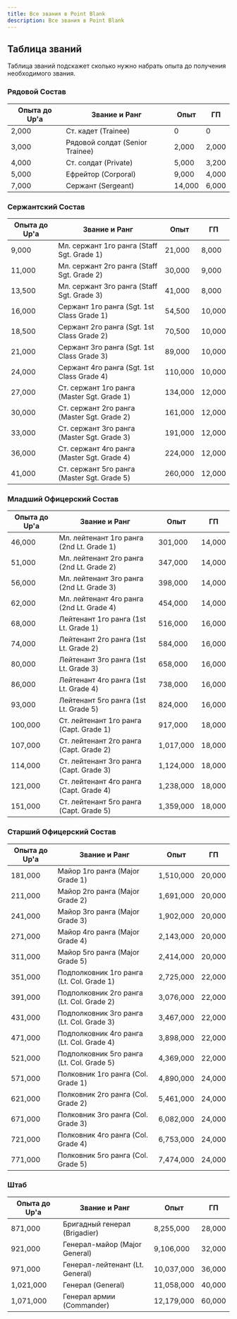 ```yaml
---
title: Все звания в Point Blank
description: Все звания в Point Blank
---
```


## Таблица званий

Таблица званий подскажет сколько нужно набрать опыта до получения необходимого звания.

### Рядовой Состав

| Опыта до Up'а | Звание и Ранг            | Опыт   | ГП   |
|---------------|--------------------------|--------|------|
| 2,000         | Ст. кадет (Trainee)       | 0      | 0    |
| 3,000         | Рядовой солдат (Senior Trainee) | 2,000  | 2,000 |
| 4,000         | Ст. солдат (Private)      | 5,000  | 3,200 |
| 5,000         | Ефрейтор (Corporal)       | 9,000  | 4,000 |
| 7,000         | Сержант (Sergeant)        | 14,000 | 6,000 |

### Сержантский Состав

| Опыта до Up'а | Звание и Ранг                                        | Опыт    | ГП     |
|---------------|------------------------------------------------------|---------|--------|
| 9,000         | Мл. сержант 1го ранга (Staff Sgt. Grade 1)           | 21,000  | 8,000  |
| 11,000        | Мл. сержант 2го ранга (Staff Sgt. Grade 2)           | 30,000  | 9,000  |
| 13,500        | Мл. сержант 3го ранга (Staff Sgt. Grade 3)           | 41,000  | 8,000  |
| 16,000        | Сержант 1го ранга (Sgt. 1st Class Grade 1)           | 54,500  | 10,000 |
| 18,500        | Сержант 2го ранга (Sgt. 1st Class Grade 2)           | 70,500  | 10,000 |
| 21,000        | Сержант 3го ранга (Sgt. 1st Class Grade 3)           | 89,000  | 10,000 |
| 24,000        | Сержант 4го ранга (Sgt. 1st Class Grade 4)           | 110,000 | 10,000 |
| 27,000        | Ст. сержант 1го ранга (Master Sgt. Grade 1)          | 134,000 | 12,000 |
| 30,000        | Ст. сержант 2го ранга (Master Sgt. Grade 2)          | 161,000 | 12,000 |
| 33,000        | Ст. сержант 3го ранга (Master Sgt. Grade 3)          | 191,000 | 12,000 |
| 36,000        | Ст. сержант 4го ранга (Master Sgt. Grade 4)          | 224,000 | 12,000 |
| 41,000        | Ст. сержант 5го ранга (Master Sgt. Grade 5)          | 260,000 | 12,000 |

### Младший Офицерский Состав

| Опыта до Up'а | Звание и Ранг                                        | Опыт      | ГП     |
|---------------|------------------------------------------------------|-----------|--------|
| 46,000        | Мл. лейтенант 1го ранга (2nd Lt. Grade 1)            | 301,000   | 14,000 |
| 51,000        | Мл. лейтенант 2го ранга (2nd Lt. Grade 2)            | 347,000   | 14,000 |
| 56,000        | Мл. лейтенант 3го ранга (2nd Lt. Grade 3)            | 398,000   | 14,000 |
| 62,000        | Мл. лейтенант 4го ранга (2nd Lt. Grade 4)            | 454,000   | 14,000 |
| 68,000        | Лейтенант 1го ранга (1st Lt. Grade 1)                | 516,000   | 16,000 |
| 74,000        | Лейтенант 2го ранга (1st Lt. Grade 2)                | 584,000   | 16,000 |
| 80,000        | Лейтенант 3го ранга (1st Lt. Grade 3)                | 658,000   | 16,000 |
| 86,000        | Лейтенант 4го ранга (1st Lt. Grade 4)                | 738,000   | 16,000 |
| 93,000        | Лейтенант 5го ранга (1st Lt. Grade 5)                | 824,000   | 16,000 |
| 100,000       | Ст. лейтенант 1го ранга (Capt. Grade 1)              | 917,000   | 18,000 |
| 107,000       | Ст. лейтенант 2го ранга (Capt. Grade 2)              | 1,017,000 | 18,000 |
| 114,000       | Ст. лейтенант 3го ранга (Capt. Grade 3)              | 1,124,000 | 18,000 |
| 121,000       | Ст. лейтенант 4го ранга (Capt. Grade 4)              | 1,238,000 | 18,000 |
| 151,000       | Ст. лейтенант 5го ранга (Capt. Grade 5)              | 1,359,000 | 18,000 |


### Старший Офицерский Состав

| Опыта до Up'а | Звание и Ранг                                        | Опыт      | ГП     |
|---------------|------------------------------------------------------|-----------|--------|
| 181,000       | Майор 1го ранга (Major Grade 1)                      | 1,510,000 | 20,000 |
| 211,000       | Майор 2го ранга (Major Grade 2)                      | 1,691,000 | 20,000 |
| 241,000       | Майор 3го ранга (Major Grade 3)                      | 1,902,000 | 20,000 |
| 271,000       | Майор 4го ранга (Major Grade 4)                      | 2,143,000 | 20,000 |
| 311,000       | Майор 5го ранга (Major Grade 5)                      | 2,414,000 | 20,000 |
| 351,000       | Подполковник 1го ранга (Lt. Col. Grade 1)            | 2,725,000 | 22,000 |
| 391,000       | Подполковник 2го ранга (Lt. Col. Grade 2)            | 3,076,000 | 22,000 |
| 431,000       | Подполковник 3го ранга (Lt. Col. Grade 3)            | 3,467,000 | 22,000 |
| 471,000       | Подполковник 4го ранга (Lt. Col. Grade 4)            | 3,898,000 | 22,000 |
| 521,000       | Подполковник 5го ранга (Lt. Col. Grade 5)            | 4,369,000 | 22,000 |
| 571,000       | Полковник 1го ранга (Col. Grade 1)                   | 4,890,000 | 24,000 |
| 621,000       | Полковник 2го ранга (Col. Grade 2)                   | 5,461,000 | 24,000 |
| 671,000       | Полковник 3го ранга (Col. Grade 3)                   | 6,082,000 | 24,000 |
| 721,000       | Полковник 4го ранга (Col. Grade 4)                   | 6,753,000 | 24,000 |
| 771,000       | Полковник 5го ранга (Col. Grade 5)                   | 7,474,000 | 24,000 |


### Штаб

| Опыта до Up'а | Звание и Ранг                              | Опыт       | ГП     |
|---------------|--------------------------------------------|------------|--------|
| 871,000       | Бригадный генерал (Brigadier)              | 8,255,000  | 28,000 |
| 921,000       | Генерал-майор (Major General)              | 9,106,000  | 32,000 |
| 971,000       | Генерал-лейтенант (Lt. General)            | 10,037,000 | 36,000 |
| 1,021,000     | Генерал (General)                         | 11,058,000 | 40,000 |
| 1,071,000     | Генерал армии (Commander)                 | 12,179,000 | 60,000 |
